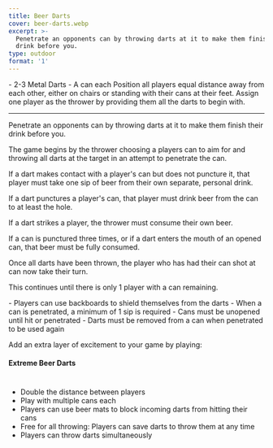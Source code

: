 ```yaml
---
title: Beer Darts
cover: beer-darts.webp
excerpt: >-
  Penetrate an opponents can by throwing darts at it to make them finish their
  drink before you.
type: outdoor
format: '1'
---
```


<GameHero
  cover="/BeerGoggleGames/images/beerdarts.webp"
  alt="Beer Darts"
/>

<GameSection title="Equipment" icon="/BeerGoggleGames/images/liquor.webp">
-   2-3 Metal Darts
-   A can each
</GameSection>

<GameSection title="Setup" icon="/BeerGoggleGames/images/settings.webp">
Position all players equal distance away from each other, either on chairs or standing with their cans at their feet. Assign one player as the thrower by providing them all the darts to begin with.

* * *
</GameSection>

<GameSection title="Aim of the Game" icon="/BeerGoggleGames/images/target.webp">
<p>Penetrate an opponents can by throwing darts at it to make them finish their drink before you.</p>
</GameSection>

<GameSection title="How to Play" icon="/BeerGoggleGames/images/question.webp">
The game begins by the thrower choosing a players can to aim for and throwing all darts at the target in an attempt to penetrate the can.

If a dart makes contact with a player's can but does not puncture it, that player must take one sip of beer from their own separate, personal drink.

If a dart punctures a player's can, that player must drink beer from the can to at least the hole.

If a dart strikes a player, the thrower must consume their own beer.

If a can is punctured three times, or if a dart enters the mouth of an opened can, that beer must be fully consumed.

Once all darts have been thrown, the player who has had their can shot at can now take their turn.

This continues until there is only 1 player with a can remaining.
</GameSection>

<GameSection title="Rules" icon="/BeerGoggleGames/images/rules.webp">
-   Players can use backboards to shield themselves from the darts
-   When a can is penetrated, a minimum of 1 sip is required
-   Cans must be unopened until hit or penetrated
-   Darts must be removed from a can when penetrated to be used again
</GameSection>

<GameSection title="Special Edition" icon="/BeerGoggleGames/images/special.webp">

<p>Add an extra layer of excitement to your game by playing:</p>

<h4>Extreme Beer Darts</h4>

#

-   Double the distance between players
-   Play with multiple cans each
-   Players can use beer mats to block incoming darts from hitting their cans
-   Free for all throwing: Players can save darts to throw them at any time
-   Players can throw darts simultaneously
</GameSection>

<ShareButtons title="Beer Darts" />

<FeedbackCard>
</FeedbackCard>
